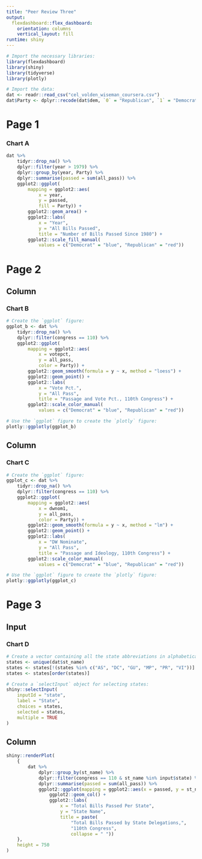 ```yaml
---
title: "Peer Review Three"
output:
  flexdashboard::flex_dashboard:
    orientation: columns
    vertical_layout: fill
runtime: shiny
---
```


```r
# Import the necessary libraries:
library(flexdashboard)
library(shiny)
library(tidyverse)
library(plotly)

# Import the data:
dat <- readr::read_csv("cel_volden_wiseman_coursera.csv")
dat$Party <- dplyr::recode(dat$dem, `0` = "Republican", `1` = "Democrat")
```

Page 1
======

### Chart A

```r
dat %>%
    tidyr::drop_na() %>%
    dplyr::filter(year > 1979) %>%
    dplyr::group_by(year, Party) %>%
    dplyr::summarise(passed = sum(all_pass)) %>%
    ggplot2::ggplot(
        mapping = ggplot2::aes(
            x = year,
            y = passed,
            fill = Party)) +
        ggplot2::geom_area() +
        ggplot2::labs(
            x = "Year",
            y = "All Bills Passed",
            title = "Number of Bills Passed Since 1980") +
        ggplot2::scale_fill_manual(
            values = c("Democrat" = "blue", "Republican" = "red"))
```

Page 2 {data-orientation=columns}
=================================

Column
------

### Chart B

```r
# Create the `ggplot` figure:
ggplot_b <- dat %>%
    tidyr::drop_na() %>%
    dplyr::filter(congress == 110) %>%
    ggplot2::ggplot(
        mapping = ggplot2::aes(
            x = votepct,
            y = all_pass,
            color = Party)) +
        ggplot2::geom_smooth(formula = y ~ x, method = "loess") +
        ggplot2::geom_point() +
        ggplot2::labs(
            x = "Vote Pct.",
            y = "All Pass",
            title = "Passage and Vote Pct., 110th Congress") +
        ggplot2::scale_color_manual(
            values = c("Democrat" = "blue", "Republican" = "red"))

# Use the `ggplot` figure to create the `plotly` figure:
plotly::ggplotly(ggplot_b)
```

Column
------

### Chart C

```r
# Create the `ggplot` figure:
ggplot_c <- dat %>%
    tidyr::drop_na() %>%
    dplyr::filter(congress == 110) %>%
    ggplot2::ggplot(
        mapping = ggplot2::aes(
            x = dwnom1,
            y = all_pass,
            color = Party)) +
        ggplot2::geom_smooth(formula = y ~ x, method = "lm") +
        ggplot2::geom_point() +
        ggplot2::labs(
            x = "DW Nominate",
            y = "All Pass",
            title = "Passage and Ideology, 110th Congress") +
        ggplot2::scale_color_manual(
            values = c("Democrat" = "blue", "Republican" = "red"))

# Use the `ggplot` figure to create the `plotly` figure:
plotly::ggplotly(ggplot_c)
```

Page 3
======

Input {.sidebar}
----------------

### Chart D

```r
# Create a vector containing all the state abbreviations in alphabetical order:
states <- unique(dat$st_name)
states <- states[!(states %in% c("AS", "DC", "GU", "MP", "PR", "VI"))]
states <- states[order(states)]

# Create a `selectInput` object for selecting states:
shiny::selectInput(
    inputId = "state",
    label = "State",
    choices = states,
    selected = states,
    multiple = TRUE
)
```

Column
------

```r
shiny::renderPlot(
    {
        dat %>%
            dplyr::group_by(st_name) %>%
            dplyr::filter(congress == 110 & st_name %in% input$state) %>%
            dplyr::summarise(passed = sum(all_pass)) %>%
            ggplot2::ggplot(mapping = ggplot2::aes(x = passed, y = st_name)) +
                ggplot2::geom_col() +
                ggplot2::labs(
                    x = "Total Bills Passed Per State",
                    y = "State Name",
                    title = paste(
                        "Total Bills Passed by State Delegations,",
                        "110th Congress",
                        collapse = " "))
    },
    height = 750
)
```
